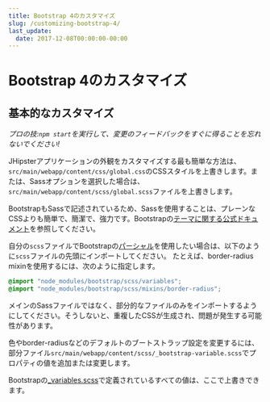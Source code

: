 ```yaml
---
title: Bootstrap 4のカスタマイズ
slug: /customizing-bootstrap-4/
last_update:
  date: 2017-12-08T00:00:00-00:00
---
```


# <i class="fa fa-css3"></i> Bootstrap 4のカスタマイズ

## 基本的なカスタマイズ

_プロの技:`npm start`を実行して、変更のフィードバックをすぐに得ることを忘れないでください!_

JHipsterアプリケーションの外観をカスタマイズする最も簡単な方法は、
`src/main/webapp/content/css/global.css`のCSSスタイルを上書きします。または、Sassオプションを選択した場合は、`src/main/webapp/content/scss/global.scss`ファイルを上書きします。

BootstrapもSassで記述されているため、Sassを使用することは、プレーンなCSSよりも簡単で、簡潔で、強力です。Bootstrapの[テーマに関する公式ドキュメント](https://getbootstrap.com/docs/4.0/getting-started/theming/)を参照してください。

自分の`scss`ファイルでBootstrapの[パーシャル](http://sass-lang.com/guide)を使用したい場合は、以下のように`scss`ファイルの先頭にインポートしてください。
たとえば、border-radius mixinを使用するには、次のように指定します。

```css
@import "node_modules/bootstrap/scss/variables";
@import "node_modules/bootstrap/scss/mixins/border-radius";
```

メインのSassファイルではなく、部分的なファイルのみをインポートするようにしてください。そうしないと、重複したCSSが生成され、問題が発生する可能性があります。

色やborder-radiusなどのデフォルトのブートストラップ設定を変更するには、部分ファイル`src/main/webapp/content/scss/_bootstrap-variable.scss`でプロパティの値を追加または変更します。

Bootstrapの[_variables.scss](https://github.com/twbs/bootstrap/blob/v4-dev/scss/_variables.scss)で定義されているすべての値は、ここで上書きできます。
